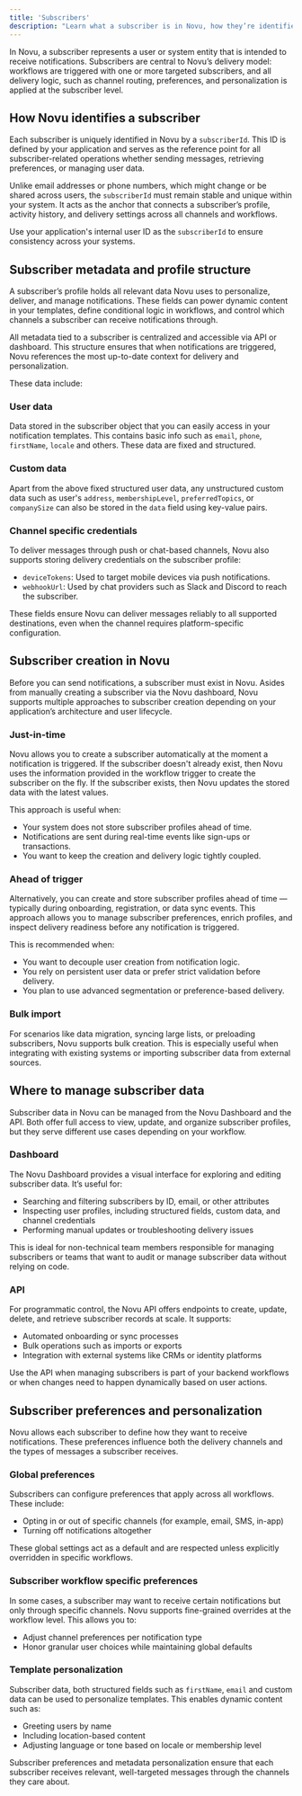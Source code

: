 ```yaml
---
title: 'Subscribers'
description: "Learn what a subscriber is in Novu, how they’re identified, and how they fit into the notification system."
---
```


In Novu, a subscriber represents a user or system entity that is intended to receive notifications. Subscribers are central to Novu’s delivery model: workflows are triggered with one or more targeted subscribers, and all delivery logic, such as channel routing, preferences, and personalization is applied at the subscriber level.

## How Novu identifies a subscriber

Each subscriber is uniquely identified in Novu by a `subscriberId`. This ID is defined by your application and serves as the reference point for all subscriber-related operations whether sending messages, retrieving preferences, or managing user data. 

Unlike email addresses or phone numbers, which might change or be shared across users, the `subscriberId` must remain stable and unique within your system. It acts as the anchor that connects a subscriber’s profile, activity history, and delivery settings across all channels and workflows.

<Callout>Use your application's internal user ID as the `subscriberId` to ensure consistency across your systems.</Callout>

## Subscriber metadata and profile structure

A subscriber’s profile holds all relevant data Novu uses to personalize, deliver, and manage notifications. These fields can power dynamic content in your templates, define conditional logic in workflows, and control which channels a subscriber can receive notifications through.

All metadata tied to a subscriber is centralized and accessible via API or dashboard. This structure ensures that when notifications are triggered, Novu references the most up-to-date context for delivery and personalization.

These data include:

### User data

Data stored in the subscriber object that you can easily access in your notification templates. This contains basic info such as `email`, `phone`, `firstName`, `locale` and others. These data are fixed and structured.

### Custom data

Apart from the above fixed structured user data, any unstructured custom data such as user's `address`, `membershipLevel`, `preferredTopics`, or `companySize` can also be stored in the `data` field using key-value pairs.

### Channel specific credentials

To deliver messages through push or chat-based channels, Novu also supports storing delivery credentials on the subscriber profile:
- `deviceTokens`: Used to target mobile devices via push notifications.
- `webhookUrl`: Used by chat providers such as Slack and Discord to reach the subscriber.

These fields ensure Novu can deliver messages reliably to all supported destinations, even when the channel requires platform-specific configuration.

## Subscriber creation in Novu

Before you can send notifications, a subscriber must exist in Novu. Asides from manually creating a subscriber via the Novu dashboard, Novu supports multiple approaches to subscriber creation depending on your application’s architecture and user lifecycle.

### Just-in-time

Novu allows you to create a subscriber automatically at the moment a notification is triggered. If the subscriber doesn't already exist, then Novu uses the information provided in the workflow trigger to create the subscriber on the fly. If the subscriber exists, then Novu updates the stored data with the latest values.

This approach is useful when:
- Your system does not store subscriber profiles ahead of time.
- Notifications are sent during real-time events like sign-ups or transactions.
- You want to keep the creation and delivery logic tightly coupled.

### Ahead of trigger

Alternatively, you can create and store subscriber profiles ahead of time — typically during onboarding, registration, or data sync events. This approach allows you to manage subscriber preferences, enrich profiles, and inspect delivery readiness before any notification is triggered.

This is recommended when:
- You want to decouple user creation from notification logic.
- You rely on persistent user data or prefer strict validation before delivery.
- You plan to use advanced segmentation or preference-based delivery.

### Bulk import

For scenarios like data migration, syncing large lists, or preloading subscribers, Novu supports bulk creation. This is especially useful when integrating with existing systems or importing subscriber data from external sources.

## Where to manage subscriber data

Subscriber data in Novu can be managed from the Novu Dashboard and the API. Both offer full access to view, update, and organize subscriber profiles, but they serve different use cases depending on your workflow.

### Dashboard

The Novu Dashboard provides a visual interface for exploring and editing subscriber data. It’s useful for:

- Searching and filtering subscribers by ID, email, or other attributes
- Inspecting user profiles, including structured fields, custom data, and channel credentials
- Performing manual updates or troubleshooting delivery issues

This is ideal for non-technical team members responsible for managing subscribers or teams that want to audit or manage subscriber data without relying on code.

### API

For programmatic control, the Novu API offers endpoints to create, update, delete, and retrieve subscriber records at scale. It supports:

- Automated onboarding or sync processes
- Bulk operations such as imports or exports
- Integration with external systems like CRMs or identity platforms

Use the API when managing subscribers is part of your backend workflows or when changes need to happen dynamically based on user actions.

## Subscriber preferences and personalization

Novu allows each subscriber to define how they want to receive notifications. These preferences influence both the delivery channels and the types of messages a subscriber receives.

### Global preferences

Subscribers can configure preferences that apply across all workflows. These include:

- Opting in or out of specific channels (for example, email, SMS, in-app)
- Turning off notifications altogether

These global settings act as a default and are respected unless explicitly overridden in specific workflows.

### Subscriber workflow specific preferences

In some cases, a subscriber may want to receive certain notifications but only through specific channels. Novu supports fine-grained overrides at the workflow level. This allows you to:

- Adjust channel preferences per notification type
- Honor granular user choices while maintaining global defaults

### Template personalization

Subscriber data, both structured fields such as `firstName`, `email` and custom data can be used to personalize templates. This enables dynamic content such as:

- Greeting users by name
- Including location-based content
- Adjusting language or tone based on locale or membership level

Subscriber preferences and metadata personalization ensure that each subscriber receives relevant, well-targeted messages through the channels they care about.

